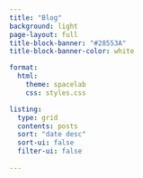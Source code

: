 ```yaml
---
title: "Blog"
background: light
page-layout: full
title-block-banner: "#28553A"
title-block-banner-color: white

format:
  html:
    theme: spacelab
    css: styles.css

listing:
  type: grid
  contents: posts 
  sort: "date desc"
  sort-ui: false
  filter-ui: false
  
---
```



